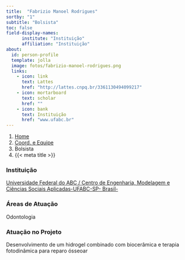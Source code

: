 ```yaml
---
title:  "Fabrizio Manoel Rodrigues"
sortby: "1"
subtitle: "Bolsista"
toc: false
field-display-names:
      institute: "Instituição"
      affiliation: "Instituição"
about:
  id: person-profile
  template: jolla
  image: fotos/fabrizio-manoel-rodrigues.png
  links:
    - icon: link
      text: Lattes
      href: "http://lattes.cnpq.br/3361130494099217"
    - icon: mortarboard
      text: scholar
      href: ""
    - icon: bank
      text: Instituição
      href: "www.ufabc.br"
---
```


```{=html}
<nav aria-label="breadcrumb">
  <ol class="breadcrumb">
    <li class="breadcrumb-item"><a href="../../index.html">Home</a></li>
    <li class="breadcrumb-item"><a href="../coord-equipe.html">Coord. e Equipe</a></li>
    <li class="breadcrumb-item active">Bolsista</li>
    <li class="breadcrumb-item active" aria-current="page">{{< meta title >}}</li>
  </ol>
</nav>
```
:::{#person-profile}
:::

### Instituição

[Universidade Federal do ABC / Centro de Engenharia, Modelagem e Ciências Sociais Aplicadas-UFABC-SP- Brasil-](www.ufabc.br)

### Áreas de Atuação

Odontologia

### Atuação no Projeto

Desenvolvimento de um hidrogel combinado com biocerâmica e terapia fotodinâmica para reparo ósseoar
